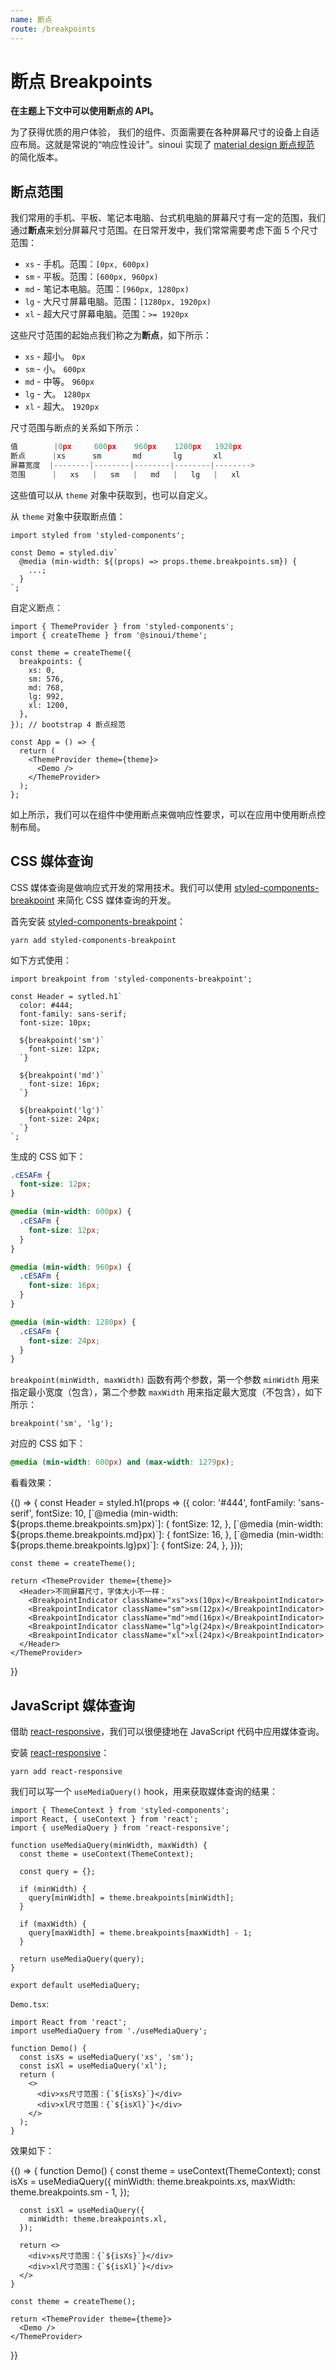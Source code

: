 ```yaml
---
name: 断点
route: /breakpoints
---
```



# 断点 Breakpoints

**在主题上下文中可以使用断点的 API。**

为了获得优质的用户体验， 我们的组件、页面需要在各种屏幕尺寸的设备上自适应布局。这就是常说的“响应性设计”。sinoui 实现了 [material design 断点规范](https://material.io/design/layout/responsive-layout-grid.html#breakpoints) 的简化版本。

## 断点范围

我们常用的手机、平板、笔记本电脑、台式机电脑的屏幕尺寸有一定的范围，我们通过**断点**来划分屏幕尺寸范围。在日常开发中，我们常常需要考虑下面 5 个尺寸范围：

- `xs` - 手机。范围：`[0px, 600px)`
- `sm` - 平板。范围：`[600px, 960px)`
- `md` - 笔记本电脑。范围：`[960px, 1280px)`
- `lg` - 大尺寸屏幕电脑。范围：`[1280px, 1920px)`
- `xl` - 超大尺寸屏幕电脑。范围：`>= 1920px`

这些尺寸范围的起始点我们称之为**断点**，如下所示：

- `xs` - 超小。 `0px`
- `sm` - 小。 `600px`
- `md` - 中等。 `960px`
- `lg` - 大。 `1280px`
- `xl` - 超大。 `1920px`

尺寸范围与断点的关系如下所示：

```js
值        |0px     600px    960px    1280px   1920px
断点      |xs      sm       md       lg       xl
屏幕宽度  |--------|--------|--------|--------|-------->
范围      |   xs   |   sm   |   md   |   lg   |   xl
```

这些值可以从 `theme` 对象中获取到，也可以自定义。

从 `theme` 对象中获取断点值：

```tsx
import styled from 'styled-components';

const Demo = styled.div`
  @media (min-width: ${(props) => props.theme.breakpoints.sm}) {
    ...;
  }
`;
```

自定义断点：

```tsx
import { ThemeProvider } from 'styled-components';
import { createTheme } from '@sinoui/theme';

const theme = createTheme({
  breakpoints: {
    xs: 0,
    sm: 576,
    md: 768,
    lg: 992,
    xl: 1200,
  },
}); // bootstrap 4 断点规范

const App = () => {
  return (
    <ThemeProvider theme={theme}>
      <Demo />
    </ThemeProvider>
  );
};
```

如上所示，我们可以在组件中使用断点来做响应性要求，可以在应用中使用断点控制布局。

## CSS 媒体查询

CSS 媒体查询是做响应式开发的常用技术。我们可以使用 [styled-components-breakpoint](https://github.com/jameslnewell/styled-components-breakpoint) 来简化 CSS 媒体查询的开发。

首先安装 [styled-components-breakpoint](https://github.com/jameslnewell/styled-components-breakpoint)：

```shell
yarn add styled-components-breakpoint
```

如下方式使用：

```tsx
import breakpoint from 'styled-components-breakpoint';

const Header = sytled.h1`
  color: #444;
  font-family: sans-serif;
  font-size: 10px;
  
  ${breakpoint('sm')`
    font-size: 12px;
  `}
  
  ${breakpoint('md')`
    font-size: 16px;
  `}
  
  ${breakpoint('lg')`
    font-size: 24px;
  `}
`;
```

生成的 CSS 如下：

```css
.cESAFm {
  font-size: 12px;
}

@media (min-width: 600px) {
  .cESAFm {
    font-size: 12px;
  }
}

@media (min-width: 960px) {
  .cESAFm {
    font-size: 16px;
  }
}

@media (min-width: 1280px) {
  .cESAFm {
    font-size: 24px;
  }
}
```

`breakpoint(minWidth, maxWidth)` 函数有两个参数，第一个参数 `minWidth` 用来指定最小宽度（包含），第二个参数 `maxWidth` 用来指定最大宽度（不包含），如下所示：

```tsx
breakpoint('sm', 'lg');
```

对应的 CSS 如下：

```css
@media (min-width: 600px) and (max-width: 1279px);
```

看看效果：

<Playground>
  {() => {
    const Header = styled.h1(props => ({
      color: '#444',
      fontFamily: 'sans-serif',
      fontSize: 10,
      [`@media (min-width: ${props.theme.breakpoints.sm}px)`]: {
        fontSize: 12,
      },
      [`@media (min-width: ${props.theme.breakpoints.md}px)`]: {
        fontSize: 16,
      },
      [`@media (min-width: ${props.theme.breakpoints.lg}px)`]: {
        fontSize: 24,
      },
    }));

    const theme = createTheme();

    return <ThemeProvider theme={theme}>
      <Header>不同屏幕尺寸，字体大小不一样：
        <BreakpointIndicator className="xs">xs(10px)</BreakpointIndicator>
        <BreakpointIndicator className="sm">sm(12px)</BreakpointIndicator>
        <BreakpointIndicator className="md">md(16px)</BreakpointIndicator>
        <BreakpointIndicator className="lg">lg(24px)</BreakpointIndicator>
        <BreakpointIndicator className="xl">xl(24px)</BreakpointIndicator>
      </Header>
    </ThemeProvider>

}}

</Playground>

## JavaScript 媒体查询

借助 [react-responsive](https://www.npmjs.com/package/react-responsive)，我们可以很便捷地在 JavaScript 代码中应用媒体查询。

安装 [react-responsive](https://www.npmjs.com/package/react-responsive)：

```shell
yarn add react-responsive
```

我们可以写一个 `useMediaQuery()` hook，用来获取媒体查询的结果：

```tsx
import { ThemeContext } from 'styled-components';
import React, { useContext } from 'react';
import { useMediaQuery } from 'react-responsive';

function useMediaQuery(minWidth, maxWidth) {
  const theme = useContext(ThemeContext);

  const query = {};

  if (minWidth) {
    query[minWidth] = theme.breakpoints[minWidth];
  }

  if (maxWidth) {
    query[maxWidth] = theme.breakpoints[maxWidth] - 1;
  }

  return useMediaQuery(query);
}

export default useMediaQuery;
```

`Demo.tsx`:

```tsx
import React from 'react';
import useMediaQuery from './useMediaQuery';

function Demo() {
  const isXs = useMediaQuery('xs', 'sm');
  const isXl = useMediaQuery('xl');
  return (
    <>
      <div>xs尺寸范围：{`${isXs}`}</div>
      <div>xl尺寸范围：{`${isXl}`}</div>
    </>
  );
}
```

效果如下：

<Playground>
  {() => {
    function Demo() {
      const theme = useContext(ThemeContext);
      const isXs = useMediaQuery({
        minWidth: theme.breakpoints.xs,
        maxWidth: theme.breakpoints.sm - 1,
      });

      const isXl = useMediaQuery({
        minWidth: theme.breakpoints.xl,
      });

      return <>
        <div>xs尺寸范围：{`${isXs}`}</div>
        <div>xl尺寸范围：{`${isXl}`}</div>
      </>
    }

    const theme = createTheme();

    return <ThemeProvider theme={theme}>
      <Demo />
    </ThemeProvider>

}}

</Playground>
